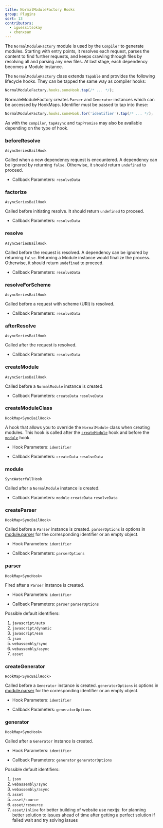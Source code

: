 ```yaml
---
title: NormalModuleFactory Hooks
group: Plugins
sort: 13
contributors:
  - iguessitsokay
  - chenxsan
---
```


The `NormalModuleFactory` module is used by the `Compiler` to generate modules. Starting with entry points, it resolves each request, parses the content to find further requests, and keeps crawling through files by resolving all and parsing any new files. At last stage, each dependency becomes a Module instance.

The `NormalModuleFactory` class extends `Tapable` and provides the following
lifecycle hooks. They can be tapped the same way as compiler hooks:

```js
NormalModuleFactory.hooks.someHook.tap(/* ... */);
```

NormaleModuleFactory creates `Parser` and `Generator` instances which can be accessed by HookMaps. Identifier must be passed to tap into these:

```js
NormalModuleFactory.hooks.someHook.for('identifier').tap(/* ... */);
```

As with the `compiler`, `tapAsync` and `tapPromise` may also be available
depending on the type of hook.

### beforeResolve

`AsyncSeriesBailHook`

Called when a new dependency request is encountered. A dependency can be ignored by returning `false`. Otherwise, it should return `undefined` to proceed.

- Callback Parameters: `resolveData`

### factorize

`AsyncSeriesBailHook`

Called before initiating resolve. It should return `undefined` to proceed.

- Callback Parameters: `resolveData`

### resolve

`AsyncSeriesBailHook`

Called before the request is resolved. A dependency can be ignored by returning `false`. Returning a Module instance would finalize the process. Otherwise, it should return `undefined` to proceed.

- Callback Parameters: `resolveData`

### resolveForScheme

`AsyncSeriesBailHook`

Called before a request with scheme (URI) is resolved.

- Callback Parameters: `resolveData`

### afterResolve

`AsyncSeriesBailHook`

Called after the request is resolved.

- Callback Parameters: `resolveData`

### createModule

`AsyncSeriesBailHook`

Called before a `NormalModule` instance is created.

- Callback Parameters: `createData` `resolveData`

### createModuleClass

`HookMap<SyncBailHook>`

<Badge text="5.81.0+" />

A hook that allows you to override the `NormalModule` class when creating modules. This hook is called after the [`createModule`](#createmodule) hook and before the [`module`](#module) hook.

- Hook Parameters: `identifier`

- Callback Parameters: `createData` `resolveData`

### module

`SyncWaterfallHook`

Called after a `NormalModule` instance is created.

- Callback Parameters: `module` `createData` `resolveData`

### createParser

`HookMap<SyncBailHook>`

Called before a `Parser` instance is created. `parserOptions` is options in [module.parser](/configuration/module/#moduleparser) for the corresponding identifier or an empty object.

- Hook Parameters: `identifier`

- Callback Parameters: `parserOptions`

### parser

`HookMap<SyncHook>`

Fired after a `Parser` instance is created.

- Hook Parameters: `identifier`

- Callback Parameters: `parser` `parserOptions`

Possible default identifiers:

1. `javascript/auto`
2. `javascript/dynamic`
3. `javascript/esm`
4. `json`
5. `webassembly/sync`
6. `webassembly/async`
7. `asset`

### createGenerator

`HookMap<SyncBailHook>`

Called before a `Generator` instance is created. `generatorOptions` is options in [module.parser](/configuration/module/#modulegenerator) for the corresponding identifier or an empty object.

- Hook Parameters: `identifier`

- Callback Parameters: `generatorOptions`

### generator

`HookMap<SyncHook>`

Called after a `Generator` instance is created.

- Hook Parameters: `identifier`

- Callback Parameters: `generator` `generatorOptions`

Possible default identifiers:

1. `json`
2. `webassembly/sync`
3. `webassembly/async`
4. `asset`
5. `asset/source`
6. `asset/resource`
7. `asset/inline`
for better building of website use
nextjs: for planning better solution to issues ahead of time after getting a perfect solution 
if failed wait and try solving issues
